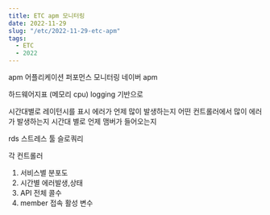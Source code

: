 ```yaml
---
title: ETC apm 모니터링
date: 2022-11-29
slug: "/etc/2022-11-29-etc-apm"
tags:
  - ETC
  - 2022
---
```


apm
어플리케이션 퍼포먼스 모니터링
네이버 apm

하드웨어지표 (메모리 cpu)
logging 기반으로

시간대별로 레이턴시를 표시
에러가 언제 많이 발생하는지
어떤 컨트롤러에서 많이 에러가 발생하는지
시간대 별로 언제 맴버가 들어오는지

rds
스트레스 툴
슬로쿼리


각 컨트롤러

1. 서비스별 분포도
2. 시간별 에러발생,상태
3. API 전체 콜수
3. member 접속 활성 변수

